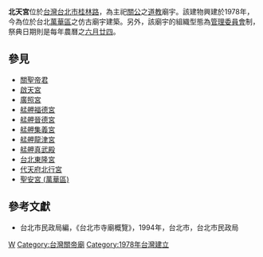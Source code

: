 '''北天宮'''位於[[台灣|台灣]][[台北市|台北市]][[桂林路|桂林路]]，為主祀[[關公|關公]]之[[道教|道教]]廟宇。該建物興建於1978年，今為位於台北[[萬華區|萬華區]]之仿古廟宇建築。另外，該廟宇的組織型態為[[管理委員會|管理委員會]]制，祭典日期則是每年農曆之[[六月廿四|六月廿四]]。
==參見==
*[[關聖帝君|關聖帝君]]
*[[啟天宮|啟天宮]]
*[[廣照宮|廣照宮]]
*[[艋舺福德宮|艋舺福德宮]]
*[[艋舺晉德宮|艋舺晉德宮]]
*[[艋舺集義宮|艋舺集義宮]]
*[[艋舺龍津宮|艋舺龍津宮]]
*[[艋舺真武殿|艋舺真武殿]]
*[[台北東隆宮|台北東隆宮]]
*[[代天府北行宮|代天府北行宮]]
*[[聖安宮_(萬華區)|聖安宮 (萬華區)]]

==參考文獻==
*台北市民政局編，《台北市寺廟概覽》，1994年，台北市，台北市民政局

[[Category:萬華區廟宇|W]]
[[Category:台灣關帝廟|Category:台灣關帝廟]]
[[Category:1978年台灣建立|Category:1978年台灣建立]]